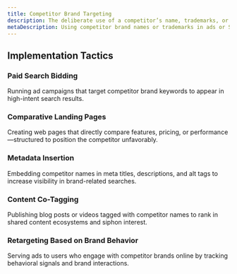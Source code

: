```yaml
---
title: Competitor Brand Targeting
description: The deliberate use of a competitor’s name, trademarks, or brand signals in advertising, SEO, or content strategies to capture intent-driven traffic and redirect it toward alternative offerings.
metaDescription: Using competitor brand names or trademarks in ads or SEO to capture traffic and redirect it to alternative offerings.
---
```


## Implementation Tactics

### Paid Search Bidding  
Running ad campaigns that target competitor brand keywords to appear in high-intent search results.

### Comparative Landing Pages  
Creating web pages that directly compare features, pricing, or performance—structured to position the competitor unfavorably.

### Metadata Insertion  
Embedding competitor names in meta titles, descriptions, and alt tags to increase visibility in brand-related searches.

### Content Co-Tagging  
Publishing blog posts or videos tagged with competitor names to rank in shared content ecosystems and siphon interest.

### Retargeting Based on Brand Behavior  
Serving ads to users who engage with competitor brands online by tracking behavioral signals and brand interactions.
